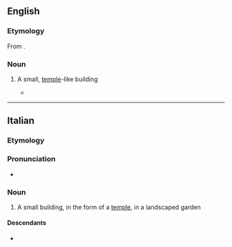 ==English==

===Etymology===
From {{bor|en|it|tempietto}}.

===Noun===
{{en-noun}}

# {{lb|en|architecture}} A small, [[temple]]-like building
#* {{quote-journal|en|2007|January 21|Christopher Gray|Bankers Trust: The Building Known for Its Ziggurat Top|New York Times|url=http://www.nytimes.com/2007/01/21/realestate/21scap.html
|passage=Trowbridge & Livingston designed a chubby granite tower in the neo-Classical style topped not by a '''tempietto''', a cupola or a spire — all used in previous high buildings — but a steep, massive pyramid of 24 steps.}}

----

==Italian==

===Etymology===
{{af|it|tempio|t1=temple|-etto|pos2=diminutive suffix}}

===Pronunciation===
* {{it-IPA|tempiétto}}

===Noun===
{{it-noun|m}}

# A small building, in the form of a [[temple]], in a landscaped garden

====Descendants====
* {{desc|en|tempietto|bor=1}}